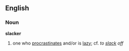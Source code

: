 ==English==
===Noun===

'''slacker'''
# one who [[procrastinates]] and/or is [[lazy]]; cf. ''to [[slack]] off''